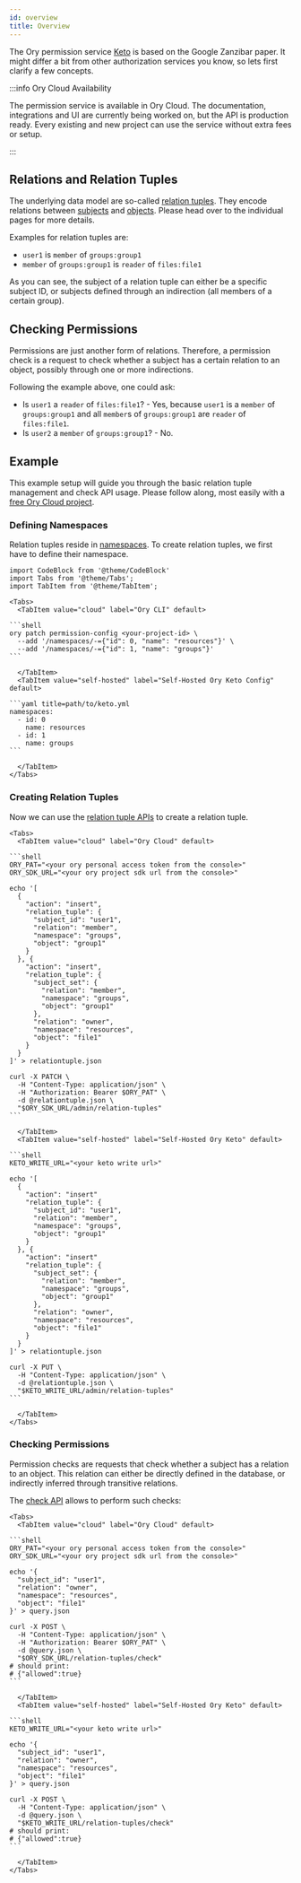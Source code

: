 ```yaml
---
id: overview
title: Overview
---
```


The Ory permission service [Keto](https://github.com/ory/keto) is based on the Google Zanzibar paper. It might differ a bit from
other authorization services you know, so lets first clarify a few concepts.

:::info Ory Cloud Availability

The permission service is available in Ory Cloud. The documentation, integrations and UI are currently being worked on,
but the API is production ready. Every existing and new project can use the service without extra fees or setup.

:::

## Relations and Relation Tuples

The underlying data model are so-called [relation tuples](/keto/concepts/relation-tuples.mdx). They encode relations between [subjects](/keto/concepts/subjects.mdx)
and [objects](/keto/concepts/objects.mdx). Please head over to the individual pages for
more details.

Examples for relation tuples are:

- `user1` is `member` of `groups:group1`
- `member` of `groups:group1` is `reader` of `files:file1`

As you can see, the subject of a relation tuple can either be a specific subject ID, or subjects defined through an indirection
(all members of a certain group).

## Checking Permissions

Permissions are just another form of relations. Therefore, a permission check is a request to check whether a subject has a
certain relation to an object, possibly through one or more indirections.

Following the example above, one could ask:

- Is `user1` a `reader` of `files:file1`? - Yes, because `user1` is a `member` of `groups:group1` and all `member`s of `groups:group1` are `reader` of `files:file1`.
- Is `user2` a `member` of `groups:group1`? - No.

## Example

This example setup will guide you through the basic relation tuple management and check API usage. Please follow along, most easily with a [free Ory Cloud project](../console/create-project.mdx).

### Defining Namespaces

Relation tuples reside in [namespaces](/keto/concepts/namespaces.mdx). To create relation tuples, we first have to define their namespace.

````mdx-code-block
import CodeBlock from '@theme/CodeBlock'
import Tabs from '@theme/Tabs';
import TabItem from '@theme/TabItem';

<Tabs>
  <TabItem value="cloud" label="Ory CLI" default>

```shell
ory patch permission-config <your-project-id> \
  --add '/namespaces/-={"id": 0, "name": "resources"}' \
  --add '/namespaces/-={"id": 1, "name": "groups"}'
```

  </TabItem>
  <TabItem value="self-hosted" label="Self-Hosted Ory Keto Config" default>

```yaml title=path/to/keto.yml
namespaces:
  - id: 0
    name: resources
  - id: 1
    name: groups
```

  </TabItem>
</Tabs>
````

### Creating Relation Tuples

Now we can use the [relation tuple APIs](/reference/api.mdx#operation/createRelationTuple) to create a relation tuple.

````mdx-code-block
<Tabs>
  <TabItem value="cloud" label="Ory Cloud" default>

```shell
ORY_PAT="<your ory personal access token from the console>"
ORY_SDK_URL="<your ory project sdk url from the console>"

echo '[
  {
    "action": "insert",
    "relation_tuple": {
      "subject_id": "user1",
      "relation": "member",
      "namespace": "groups",
      "object": "group1"
    }
  }, {
    "action": "insert",
    "relation_tuple": {
      "subject_set": {
        "relation": "member",
        "namespace": "groups",
        "object": "group1"
      },
      "relation": "owner",
      "namespace": "resources",
      "object": "file1"
    }
  }
]' > relationtuple.json

curl -X PATCH \
  -H "Content-Type: application/json" \
  -H "Authorization: Bearer $ORY_PAT" \
  -d @relationtuple.json \
  "$ORY_SDK_URL/admin/relation-tuples"
```

  </TabItem>
  <TabItem value="self-hosted" label="Self-Hosted Ory Keto" default>

```shell
KETO_WRITE_URL="<your keto write url>"

echo '[
  {
    "action": "insert"
    "relation_tuple": {
      "subject_id": "user1",
      "relation": "member",
      "namespace": "groups",
      "object": "group1"
    }
  }, {
    "action": "insert"
    "relation_tuple": {
      "subject_set": {
        "relation": "member",
        "namespace": "groups",
        "object": "group1"
      },
      "relation": "owner",
      "namespace": "resources",
      "object": "file1"
    }
  }
]' > relationtuple.json

curl -X PUT \
  -H "Content-Type: application/json" \
  -d @relationtuple.json \
  "$KETO_WRITE_URL/admin/relation-tuples"
```

  </TabItem>
</Tabs>
````

### Checking Permissions

Permission checks are requests that check whether a subject has a relation to an object.
This relation can either be directly defined in the database, or indirectly inferred through transitive relations.

The [check API](/reference/api.mdx#operation/postCheck) allows to perform such checks:

````mdx-code-block
<Tabs>
  <TabItem value="cloud" label="Ory Cloud" default>

```shell
ORY_PAT="<your ory personal access token from the console>"
ORY_SDK_URL="<your ory project sdk url from the console>"

echo '{
  "subject_id": "user1",
  "relation": "owner",
  "namespace": "resources",
  "object": "file1"
}' > query.json

curl -X POST \
  -H "Content-Type: application/json" \
  -H "Authorization: Bearer $ORY_PAT" \
  -d @query.json \
  "$ORY_SDK_URL/relation-tuples/check"
# should print:
# {"allowed":true}
```

  </TabItem>
  <TabItem value="self-hosted" label="Self-Hosted Ory Keto" default>

```shell
KETO_WRITE_URL="<your keto write url>"

echo '{
  "subject_id": "user1",
  "relation": "owner",
  "namespace": "resources",
  "object": "file1"
}' > query.json

curl -X POST \
  -H "Content-Type: application/json" \
  -d @query.json \
  "$KETO_WRITE_URL/relation-tuples/check"
# should print:
# {"allowed":true}
```

  </TabItem>
</Tabs>
````
